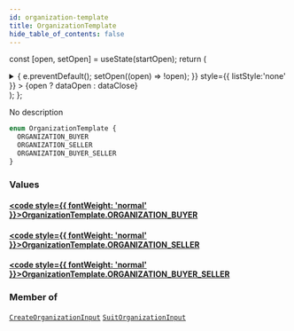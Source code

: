 ```yaml
---
id: organization-template
title: OrganizationTemplate
hide_table_of_contents: false
---
```






const [open, setOpen] = useState(startOpen);
return (
<details {...(open ? { open: true } : {})} className="details" style={{ border:'none', boxShadow:'none', background:'var(--ifm-background-color)' }}>
<summary
onClick={(e) => {
e.preventDefault();
setOpen((open) => !open);
}}
style={{ listStyle:'none' }} >
{open ? dataOpen : dataClose}
</summary>
{open && children}
</details>
);
};

No description

```graphql
enum OrganizationTemplate {
  ORGANIZATION_BUYER
  ORGANIZATION_SELLER
  ORGANIZATION_BUYER_SELLER
}
```

### Values

#### [<code style={{ fontWeight: 'normal' }}>OrganizationTemplate.<b>ORGANIZATION_BUYER</b></code>](#)

>

#### [<code style={{ fontWeight: 'normal' }}>OrganizationTemplate.<b>ORGANIZATION_SELLER</b></code>](#)

>

#### [<code style={{ fontWeight: 'normal' }}>OrganizationTemplate.<b>ORGANIZATION_BUYER_SELLER</b></code>](#)

>

### Member of

[`CreateOrganizationInput`](/api/inputs/create-organization-input) <Badge class="badge badge--secondary" text="input"/><Bullet />[`SuitOrganizationInput`](/api/inputs/suit-organization-input) <Badge class="badge badge--secondary" text="input"/>
